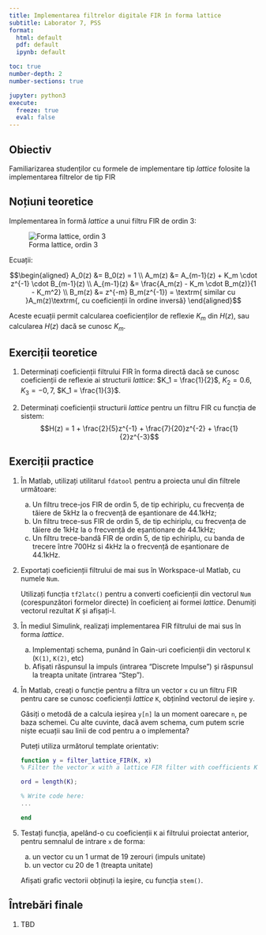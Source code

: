```yaml
---
title: Implementarea filtrelor digitale FIR în forma lattice
subtitle: Laborator 7, PSS
format: 
  html: default
  pdf: default
  ipynb: default

toc: true
number-depth: 2
number-sections: true

jupyter: python3
execute:
  freeze: true
  eval: false
---
```


\newcommand*{\underuparrow}[1]{\ensuremath{\underset{\uparrow}{#1}}} 

## Obiectiv

Familiarizarea studenților cu formele de implementare tip *lattice* folosite
la implementarea filtrelor de tip FIR

## Noțiuni teoretice

Implementarea în formă *lattice* a unui filtru FIR de ordin 3:

![Forma lattice, ordin 3](img/LatticeFIR_handdraw.png)

Ecuații:

$$\begin{aligned}
A_0(z) &= B_0(z) = 1 \\
A_m(z) &= A_{m-1}(z) + K_m \cdot z^{-1} \cdot B_{m-1}(z) \\
A_{m-1}(z) &= \frac{A_m(z) - K_m  \cdot B_m(z)}{1 - K_m^2} \\
B_m(z) &= z^{-m} B_m(z^{-1}) = \textrm{ similar cu }A_m(z)\textrm{, cu coeficienții în ordine inversă}
\end{aligned}$$

Aceste ecuații permit calcularea coeficienților de reflexie $K_m$ din $H(z)$,
sau calcularea $H(z)$ dacă se cunosc $K_m$.



## Exerciții teoretice

1. Determinați coeficienții filtrului FIR în forma directă
dacă se cunosc coeficienții de reflexie ai structurii *lattice*:
$K_1 = \frac{1}{2}$, $K_2 = 0.6$, $K_3 = -0,7$, $K_1 = \frac{1}{3}$.

2. Determinați coeficienții structurii *lattice* pentru un filtru FIR cu funcția de sistem:
$$H(z) = 1 + \frac{2}{5}z^{-1} + \frac{7}{20}z^{-2} + \frac{1}{2}z^{-3}$$


## Exerciții practice

1. În Matlab, utilizați utilitarul `fdatool` pentru a proiecta unul din filtrele următoare:
    
   a. Un filtru trece-jos FIR de ordin 5, de tip echiriplu, cu frecvența de tăiere de 5kHz la o frecvență de eșantionare de 44.1kHz;
   a. Un filtru trece-sus FIR de ordin 5, de tip echiriplu, cu frecvența de tăiere de 1kHz la o frecvență de eșantionare de 44.1kHz;
   a. Un filtru trece-bandă FIR de ordin 5, de tip echiriplu, cu banda de trecere între 700Hz si 4kHz la o frecvență de eșantionare de 44.1kHz.

2. Exportați coeficienții filtrului de mai sus în Workspace-ul Matlab, cu numele `Num`.

   Utilizați funcția `tf2latc()` pentru a converti coeficienții din vectorul `Num` (corespunzători formelor directe) în coeficienț ai formei *lattice*.
   Denumiți vectorul rezultat $K$ și afișați-l.

3. În mediul Simulink, realizați implementarea FIR filtrului de mai sus în forma *lattice*.

   a. Implementați schema, punând în Gain-uri coeficienții din vectorul `K` (`K(1)`, `K(2)`, etc)
   b. Afișati răspunsul la impuls (intrarea "Discrete Impulse") și răspunsul la treapta unitate (intrarea "Step").

4. În Matlab, creați o funcție pentru a filtra un vector `x` cu un filtru FIR pentru care se cunosc coeficienții *lattice* `K`, obținînd vectorul de ieșire `y`.

   Găsiți o metodă de a calcula ieșirea `y[n]` la un moment oarecare `n`, pe baza schemei.
   Cu alte cuvinte, dacă avem schema, cum putem scrie niște ecuații sau linii de cod pentru a o implementa?

   Puteți utiliza următorul template orientativ:

   ```matlab
   function y = filter_lattice_FIR(K, x)
   % Filter the vector x with a lattice FIR filter with coefficients K
 
   ord = length(K);
 
   % Write code here:
   ...

   end
   ```

5. Testați funcția, apelând-o cu coeficienții `K` ai filtrului proiectat anterior, pentru semnalul de intrare `x` de forma:
   
   a. un vector cu un 1 urmat de 19 zerouri (impuls unitate)
   b. un vector cu 20 de 1 (treapta unitate)

   Afișati grafic vectorii obținuți la ieșire, cu funcția `stem()`.

## Întrebări finale

1. TBD
